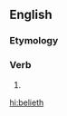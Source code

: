 ==English==

===Etymology===
{{suffix|belie|eth|lang=en}}

===Verb===
{{head|en|verb form}}

# {{en-archaic third-person singular of|belie}}

[[hi:belieth]]
